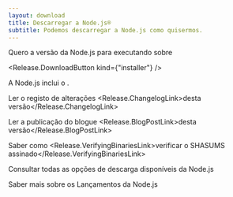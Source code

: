 ```yaml
---
layout: download
title: Descarregar a Node.js®
subtitle: Podemos descarregar a Node.js como quisermos.
---
```


<section>
  Quero a versão <Release.VersionDropdown /> da Node.js para <Release.OperatingSystemDropdown exclude={["LINUX", "AIX"]} /> executando sobre <Release.BitnessDropdown />

  <Release.DownloadButton kind={"installer"} />
</section>

<section>
  A Node.js inclui o <Release.NpmLink />.

  Ler o registo de alterações <Release.ChangelogLink>desta versão</Release.ChangelogLink>

  Ler a publicação do blogue <Release.BlogPostLink>desta versão</Release.BlogPostLink>

  Saber como <Release.VerifyingBinariesLink>verificar o SHASUMS assinado</Release.VerifyingBinariesLink>

  Consultar todas as<LinkWithArrow href="https://nodejs.org/dist/"> opções de descarga disponíveis</LinkWithArrow> da Node.js

  Saber mais sobre os <LinkWithArrow href="about/previous-releases"> Lançamentos da Node.js </LinkWithArrow>
</section>
